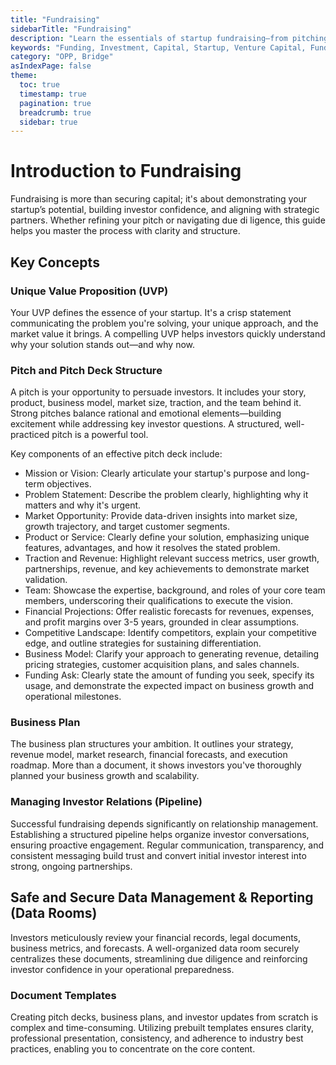 ```yaml
---
title: "Fundraising"
sidebarTitle: "Fundraising"
description: "Learn the essentials of startup fundraising—from pitching and managing investor relationships to understanding venture capital, trends, and funding alternatives."
keywords: "Funding, Investment, Capital, Startup, Venture Capital, Fundraising, Equity, Debt, Crowdfunding"
category: "OPP, Bridge"
asIndexPage: false
theme:
  toc: true
  timestamp: true
  pagination: true
  breadcrumb: true
  sidebar: true
---
```


# Introduction to Fundraising  

Fundraising is more than securing capital; it's about demonstrating your startup’s potential, building investor confidence, and aligning with strategic partners. Whether refining your pitch or navigating due di  ligence, this guide helps you master the process with clarity and structure.  

## Key Concepts  

### Unique Value Proposition (UVP)  

Your UVP defines the essence of your startup. It's a crisp statement communicating the problem you're solving, your unique approach, and the market value it brings. A compelling UVP helps investors quickly understand why your solution stands out—and why now.  

### Pitch and Pitch Deck Structure  

A pitch is your opportunity to persuade investors. It includes your story, product, business model, market size, traction, and the team behind it. Strong pitches balance rational and emotional elements—building excitement while addressing key investor questions. A structured, well-practiced pitch is a powerful tool.  

Key components of an effective pitch deck include:  

* Mission or Vision: Clearly articulate your startup's purpose and long-term objectives.
* Problem Statement: Describe the problem clearly, highlighting why it matters and why it's urgent.  
* Market Opportunity: Provide data-driven insights into market size, growth trajectory, and target customer segments.
* Product or Service: Clearly define your solution, emphasizing unique features, advantages, and how it resolves the stated problem.
* Traction and Revenue: Highlight relevant success metrics, user growth, partnerships, revenue, and key achievements to demonstrate market validation.  
* Team: Showcase the expertise, background, and roles of your core team members, underscoring their qualifications to execute the vision.  
* Financial Projections: Offer realistic forecasts for revenues, expenses, and profit margins over 3-5 years, grounded in clear assumptions.  
* Competitive Landscape: Identify competitors, explain your competitive edge, and outline strategies for sustaining differentiation.  
* Business Model: Clarify your approach to generating revenue, detailing pricing strategies, customer acquisition plans, and sales channels.  
* Funding Ask: Clearly state the amount of funding you seek, specify its usage, and demonstrate the expected impact on business growth and operational milestones.  

### Business Plan

The business plan structures your ambition. It outlines your strategy, revenue model, market research, financial forecasts, and execution roadmap. More than a document, it shows investors you've thoroughly planned your business growth and scalability.

### Managing Investor Relations (Pipeline)  

Successful fundraising depends significantly on relationship management. Establishing a structured pipeline helps organize investor conversations, ensuring proactive engagement. Regular communication, transparency, and consistent messaging build trust and convert initial investor interest into strong, ongoing partnerships.  

## Safe and Secure Data Management & Reporting (Data Rooms)  

Investors meticulously review your financial records, legal documents, business metrics, and forecasts. A well-organized data room securely centralizes these documents, streamlining due diligence and reinforcing investor confidence in your operational preparedness.  

### Document Templates  

Creating pitch decks, business plans, and investor updates from scratch is complex and time-consuming. Utilizing prebuilt templates ensures clarity, professional presentation, consistency, and adherence to industry best practices, enabling you to concentrate on the core content.  
